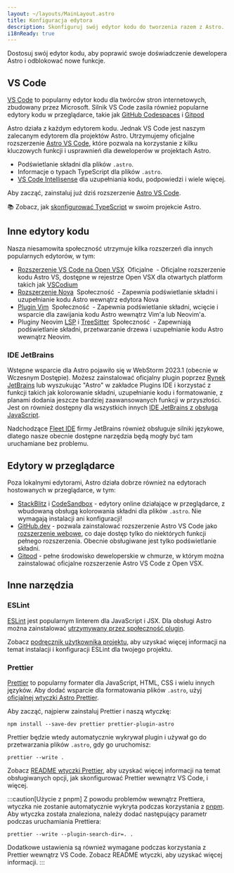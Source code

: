```yaml
---
layout: ~/layouts/MainLayout.astro
title: Konfiguracja edytora
description: Skonfiguruj swój edytor kodu do tworzenia razem z Astro.
i18nReady: true
---
```




Dostosuj swój edytor kodu, aby poprawić swoje doświadczenie dewelopera Astro i odblokować nowe funkcje.

## VS Code

[VS Code](https://code.visualstudio.com/)  to popularny edytor kodu dla twórców stron internetowych, zbudowany przez Microsoft. Silnik VS Code zasila również popularne edytory kodu w przeglądarce, takie jak [GitHub Codespaces](https://github.com/features/codespaces) i [Gitpod](https://gitpod.io/)

Astro działa z każdym edytorem kodu. Jednak VS Code jest naszym zalecanym edytorem dla projektów Astro. Utrzymujemy oficjalne rozszerzenie [Astro VS Code](https://marketplace.visualstudio.com/items?itemName=astro-build.astro-vscode), które pozwala na korzystanie z kilku kluczowych funkcji i usprawnień dla deweloperów w projektach Astro.

- Podświetlanie składni dla plików `.astro`.
- Informacje o typach TypeScript dla plików `.astro`.
- [VS Code Intellisense](https://code.visualstudio.com/docs/editor/intellisense) dla uzupełniania kodu, podpowiedzi i wiele więcej.

Aby zacząć, zainstaluj już dziś rozszerzenie [Astro VS Code](https://marketplace.visualstudio.com/items?itemName=astro-build.astro-vscode).

📚 Zobacz, jak [skonfigurować TypeScript](/pl/guides/typescript/) w swoim projekcie Astro.

## Inne edytory kodu

Nasza niesamowita społeczność utrzymuje kilka rozszerzeń dla innych popularnych edytorów, w tym:

- [Rozszerzenie VS Code na Open VSX](https://open-vsx.org/extension/astro-build/astro-vscode) <span style="margin: 0.25em;"><Badge variant="accent">Oficjalne</Badge></span> - Oficjalne rozszerzenie kodu Astro VS, dostępne w rejestrze Open VSX dla otwartych platform takich jak [VSCodium](https://vscodium.com/)
- [Rozszerzenie Nova](https://extensions.panic.com/extensions/sciencefidelity/sciencefidelity.astro/) <span style="margin: 0.25em;"><Badge variant="neutral">Społeczność</Badge></span> - Zapewnia podświetlanie składni i uzupełnianie kodu Astro wewnątrz edytora Nova
- [Plugin Vim](https://github.com/wuelnerdotexe/vim-astro) <span style="margin: 0.25em;"><Badge variant="neutral">Społeczność</Badge></span> - Zapewnia podświetlanie składni, wcięcie i wsparcie dla zawijania kodu Astro wewnątrz Vim'a lub Neovim'a.
- Pluginy Neovim [LSP](https://github.com/neovim/nvim-lspconfig/blob/master/doc/server_configurations.md#astro) i [TreeSitter](https://github.com/virchau13/tree-sitter-astro) <span style="margin: 0.25em;"><Badge variant="neutral">Społeczność</Badge></span> - Zapewniają podświetlanie składni, przetwarzanie drzewa i uzupełnianie kodu Astro wewnątrz Neovim.

### IDE JetBrains

Wstępne wsparcie dla Astro pojawiło się w WebStorm 2023.1 (obecnie w Wczesnym Dostępie). Możesz zainstalować oficjalny plugin poprzez [Rynek JetBrains](https://plugins.jetbrains.com/plugin/20959-astro) lub wyszukując "Astro" w zakładce Plugins IDE i korzystać z funkcji takich jak kolorowanie składni, uzupełnianie kodu i formatowanie, z planami dodania jeszcze bardziej zaawansowanych funkcji w przyszłości. Jest on również dostępny dla wszystkich innych [IDE JetBrains z obsługą JavaScript](https://www.jetbrains.com/products/#lang=js&type=ide).

Nadchodzące [Fleet IDE](https://www.jetbrains.com/fleet/) firmy JetBrains również obsługuje silniki językowe, dlatego nasze obecnie dostępne narzędzia będą mogły być tam uruchamiane bez problemu.

## Edytory w przeglądarce

Poza lokalnymi edytorami, Astro działa dobrze również na edytorach hostowanych w przeglądarce, w tym:

- [StackBlitz](https://stackblitz.com/) i [CodeSandbox](https://codesandbox.io/) - edytory online działające w przeglądarce, z wbudowaną obsługą kolorowania składni dla plików `.astro`. Nie wymagają instalacji ani konfiguracji!
- [GitHub.dev](https://github.dev/) - pozwala zainstalować rozszerzenie Astro VS Code jako [rozszerzenie webowe](https://code.visualstudio.com/api/extension-guides/web-extensions), co daje dostęp tylko do niektórych funkcji pełnego rozszerzenia. Obecnie obsługiwane jest tylko podświetlanie składni.
- [Gitpod](https://gitpod.io/) - pełne środowisko deweloperskie w chmurze, w którym można zainstalować oficjalne rozszerzenie Astro VS Code z Open VSX.

## Inne narzędzia

### ESLint

[ESLint](https://eslint.org/) jest popularnym linterem dla JavaScript i JSX. Dla obsługi Astro można zainstalować [utrzymywany przez społeczność plugin](https://github.com/ota-meshi/eslint-plugin-astro).

Zobacz [podręcznik użytkownika projektu](https://ota-meshi.github.io/eslint-plugin-astro/user-guide/), aby uzyskać więcej informacji na temat instalacji i konfiguracji ESLint dla twojego projektu.

### Prettier

[Prettier](https://prettier.io/) to popularny formater dla JavaScript, HTML, CSS i wielu innych języków. Aby dodać wsparcie dla formatowania plików `.astro`, użyj [oficjalnej wtyczki Astro Prettier](https://github.com/withastro/prettier-plugin-astro).

Aby zacząć, najpierw zainstaluj Prettier i naszą wtyczkę:

```shell
npm install --save-dev prettier prettier-plugin-astro
```

Prettier będzie wtedy automatycznie wykrywał plugin i używał go do przetwarzania plików `.astro`, gdy go uruchomisz:

```shell
prettier --write .
```

Zobacz [README wtyczki Prettier](https://github.com/withastro/prettier-plugin-astro/blob/main/README.md), aby uzyskać więcej informacji na temat obsługiwanych opcji, jak skonfigurować Prettier wewnątrz VS Code, i więcej.

:::caution[Użycie z pnpm]
Z powodu problemów wewnątrz Prettiera, wtyczka nie zostanie automatycznie wykryta podczas korzystania z [pnpm](https://pnpm.io/). Aby wtyczka została znaleziona, należy dodać następujący parametr podczas uruchamiania Prettiera:

```shell
prettier --write --plugin-search-dir=. .
```

Dodatkowe ustawienia są również wymagane podczas korzystania z Prettier wewnątrz VS Code. Zobacz README wtyczki, aby uzyskać więcej informacji.
:::

